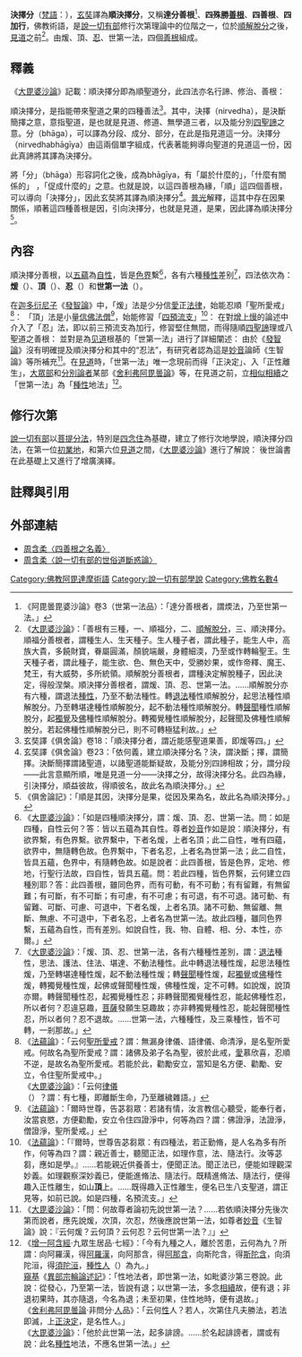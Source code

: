 {{需要专家关注|time=2018-01-10}}

'''決擇分'''（[[梵語|梵語]]：{{IAST|nirvedhabhāgīya}}），[[玄奘|玄奘]]譯為'''順決擇分'''，又稱'''達分善根'''<ref>《阿毘曇毘婆沙論》卷3（世第一法品）：「達分善根者，謂煗法，乃至世第一法。」</ref>、'''四殊勝[[善根|善根]]'''、'''四善根'''、'''四加行'''，佛教術語，是[[說一切有部|說一切有部]]修行次第理論中的位階之一，位於[[順解脫分|順解脫分]]之後，[[見道|見道]]之前<ref>
《[[大毘婆沙論|大毘婆沙論]]》：「善根有三種，一、順福分，二、[[順解脫分|順解脫分]]，三、順決擇分。<br />
順福分善根者，謂種生人、生天種子。生人種子者，謂此種子，能生人中，高族大貴，多饒財寶，眷屬圓滿，顏貌端嚴，身體細渜，乃至或作轉輪聖王。生天種子者，謂此種子，能生欲、色、無色天中，受勝妙果，或作帝釋、魔王、梵王，有大威勢，多所統領。順解脫分善根者，謂種決定解脫種子，因此決定，得般涅槃。順決擇分善根者，謂煖、頂、忍、世第一法。……順解脫分亦有六種，謂退法[[種性|種性]]，乃至不動法種性。轉[[退法|退法]]種性順解脫分，起思法種性順解脫分。乃至轉堪達種性順解脫分，起不動法種性順解脫分。轉[[聲聞|聲聞]]種性順解脫分，起[[獨覺|獨覺]]及[[佛|佛]]種性順解脫分。轉獨覺種性順解脫分，起聲聞及佛種性順解脫分。若起佛種性順解脫分已，則不可轉極猛利故。」
</ref>。由煖、頂、[[忍_(佛教)|忍]]、世第一法，四個[[善根|善根]]組成。

==釋義==
《[[大毘婆沙論|大毘婆沙論]]》記載：順決擇分即為順聖道分，此四法亦名行諦、修治、善根：{{cquote|問：此何故名'''順決擇分'''？答：決擇者，謂聖道，如是四種，是順彼分，順彼分中，此四最勝，是故名為順決擇分。即此四種，亦名行諦，亦名修治，亦名善根。<br />行諦者，謂：以無常等[[十六行相|十六行相]]，遊歷四諦故。<br />修治者，謂：為求聖道，修治身器，除去穢惡，引起聖道故；猶如農夫，為求子實，修治田地，除去穢草，此亦如是。<br />善根者，謂：聖道涅槃，是真實善，此四與彼，為初基本，為安足處故，名為根。<ref>
《[[阿毘曇毘婆沙論|阿毘曇毘婆沙論]]》：「此四種善根，所謂暖法、頂法、忍法、世第一法，名為達分，亦名觀諦，亦名修治，亦名善根。<br />言達分者，無漏聖道，是達，此善根，隨順彼法，羽翼彼法，是彼法性分，故言達分。<br />觀諦者，以無常等行，觀諦察諦，故名觀諦。<br />修治者，為求聖道及果，修治此身，除去穢惡，欲為法器，猶如農夫，為求子實，修治田地，除去惡草，彼亦如是，故名修治。<br />言善根者，聖道言善，涅槃言果，此諸法等，是彼初基，始立之本，故名善根。」</ref>}}

順決擇分，是指能帶來聖道之果的四種善法<ref>
玄奘譯《俱舍論》卷18：「順決擇分者，謂近能感聖道果善，即煖等四。」
</ref>。其中，決擇（nirvedha），是決斷簡擇之意，意指聖道，是也就是見道、修道、無學道三者，以及能分別[[四聖諦|四聖諦]]之意。分（bhāga），可以譯為分段、成分、部分，在此是指見道這一分。決擇分（nirvedhabhāgīya）由這兩個單字組成，代表著能夠導向聖道的見道這一份，因此真諦將其譯為決擇分。

將「分」（bhāga）形容詞化之後，成為bhāgīya，有「屬於什麼的」，「什麼有關係的」 ，「促成什麼的」之意。也就是說，以這四善根為緣，「順」這四個善根，可以導向「決擇分」，因此玄奘將其譯為順決擇分<ref>
玄奘譯《俱舍論》卷23：「依何義，建立順決擇分名？決，謂決斷；擇，謂簡擇。決斷簡擇謂諸聖道，以諸聖道能斷疑故，及能分別四諦相故；分，謂分段——此言意顯所順，唯是見道一分——決擇之分，故得決擇分名。此四為緣，引決擇分，順益彼故，得順彼名，故此名為順決擇分。」
</ref>。[[普光|普光]]解釋，這其中存在因果關係，順著這四種善根是因，引向決擇分，也就是見道，是果，因此譯為順決擇分<ref>《俱舍論記》：「順是其因，決擇分是果，從因及果為名，故此名為順決擇分。」</ref>。

==內容==
順決擇分善根，以[[五蘊|五蘊]]為[[自性_(佛教)|自性]]，皆是[[三界|色界]]繫<ref>
《[[大毘婆沙論|大毘婆沙論]]》：「如是四種順決擇分，謂：煖、頂、忍、世第一法。問：如是四種，自性云何？答：皆以五蘊為其自性。尊者[[妙音|妙音]]作如是說：順決擇分，有欲界繫，有色界繫。欲界繫中，下者名煖，上者名頂；此二自性，唯有四蘊，欲界中，無隨轉色故。色界繫中，下者名忍，上者名為世第一法；此二自性，皆具五蘊，色界中，有隨轉色故。如是說者：此四善根，皆是色界，定地、修地，行聖行法故，四自性，皆具五蘊。問：若此四種，皆色界繫，云何建立四種別耶？答：此四善根，雖同色界，而有可動，有不可動；有有留難，有無留難；有可斷，有不可斷；有可慮，有不可慮；有可退，有不可退。諸可動、有留難、可斷、可慮、可退中，下者名煖，上者名頂。諸不可動、無留離、無斷、無慮、不可退中，下者名忍，上者名為世第一法。故此四種，雖同色界繫，五蘊為自性，而有差別。如說自性，我、物、自體、相、分、本性，亦爾。」
</ref>，各有六種[[種性|種性]]差别<ref>
《[[大毘婆沙論|大毘婆沙論]]》：「煖、頂、忍、世第一法，各有六種種性差別，謂：[[退法|退法]]種性，思法、護法、住法、堪達、不動法種性。此中轉退法種性煖，起思法種性煖，乃至轉堪達種性煖，起不動法種性煖；轉[[聲聞|聲聞]]種性煖，起[[獨覺|獨覺]]或[[佛|佛]]種性煖，轉獨覺種性煖，起佛或聲聞種性煖，佛種性煖，定不可轉。如說煖，說頂亦爾。轉聲聞種性忍，起獨覺種性忍；非轉聲聞獨覺種性忍，能起佛種性忍，所以者何？忍違惡趣，[[菩薩|菩薩]]發願生惡趣故；亦非轉獨覺種性忍，能起聲聞種性忍，所以者何？忍不退故。……世第一法，六種種性，及三乘種性，皆不可轉，一剎那故。」
</ref>，四法依次為：'''煖'''（{{IAST|ūṣmagata}}）、'''頂'''（{{IAST|mūrdhan}}）、'''忍'''（{{IAST|kṣānti}}）和'''世第一法'''（{{IAST|laukikāgradharma}}）。

在[[迦多衍尼子|迦多衍尼子]]《[[阿毘達磨發智論|發智論]]》中，「煖」法是少分信[[愛_(佛教)|愛]]正[[法_(佛教)|法]][[毘奈耶|律]]，始能忍順「聖所愛戒」<ref>
《[[法蘊論|法蘊論]]》：「云何[[聖所愛戒|聖所愛戒]]？謂：無漏身律儀、語律儀、命清淨，是名聖所愛戒。何故名為聖所愛戒？謂：諸佛及弟子名為聖，彼於此戒，[[愛_(佛教)|愛]]慕欣喜，忍順不逆，是故名為聖所愛戒。若能於此，勸勵安立，當知是名方便、勸勵、安立，令住聖所愛戒中。」<br />
《[[大毘婆沙論|大毘婆沙論]]》：「云何[[律儀|律儀]]（{{IAST|sajvara}}）？謂：有七種，即離斷生命，乃至離穢雜語。」
</ref>：{{Cquote|
云何'''煖'''？答：若於正[[法_(佛教)|法]]、[[毘奈耶|毘奈耶]]中，有'''少信[[愛_(佛教)|愛]]'''<ref>
《[[大毘婆沙論|大毘婆沙論]]》：「云何煖？答：若於正法、毘奈耶中，有少信愛，即信名愛故，名信愛。於正法中，有信愛者，說緣道諦信；於毘奈耶中，有信愛者，說緣滅諦信。問：此煖善根，具以十六行相，緣四聖諦，何故此中，但說緣滅、道諦，非苦、集耶？答：依勝說故，謂：四諦中，滅、道是勝，出生死故。……問：諸於正法、毘奈耶中，有少信愛者，彼皆得煖耶？答：不爾。所以者何？煖是色界定地、修地，十六行相所攝善根。此中說有如是信愛，非餘信愛，故言不爾。……問：此煖善根，殊勝微妙，住寂靜地，世尊何故名少分耶？答：此於所餘順決擇分，最微小故，得少分名。」
</ref>，如世尊為馬師、井宿二苾芻說<ref>
《[[阿毘曇毘婆沙論|阿毘曇毘婆沙論]]》：「彼作經者，引經為證，如說：『佛告馬師、滿宿比丘，我有四句法，當為汝說，為欲知不？當恣汝意。彼二人言：我等今者，便為非器，何用知為。……世尊告言：遠離我法，愚癡人，於我正法、毘尼中，乃至無有少許暖法。』」<br />
《[[大毘婆沙論|大毘婆沙論]]》：「此經文句，雖已隱沒，而作論者，以願智力，引之為證，即彼經中：『世尊先告馬師、井宿二苾芻言：吾當為汝說四句法，汝欲知不？當恣汝意。二苾芻言：我今何用，知尊法為。……由此，世尊復作是說：此二愚人，離我正法及毘奈耶，譬如大地去虛空遠，此二愚人，於我正法、毘奈耶中，無少分煖。』」
</ref>：「此二愚人，離我正法及毘奈耶，譬如大地去虛空遠，此二愚人，於我正法、毘奈耶中，無少分煖。」<ref>
《[[阿毘曇八犍度論|阿毘曇八犍度論]]》：「云何暖法？答曰：於正法中，起慈歡喜，如世尊說：『馬師比丘、滿宿比丘，此二癡人，於我法中，無有毫釐暖法。』」<br />
《[[大毘婆沙論|大毘婆沙論]]》：「問：何故名煖？答：智於境轉，故有勝智煖生，能燒諸煩惱薪，故名為煖，猶如鑽火，上下相依有火，煖生能燒薪等。……尊者[[妙音|妙音]]作如是說：依求解脫，有善根生，是聖道日前行、前相，故名為煖；如日將出，明相先現。復次、依求解脫，有善根生，是聖道火前行、前相，故名為煖；如火將然，烟為前相。」
</ref>}}
「頂」法是小量[[信_(佛教)|信]][[三寶_(佛教)|佛法僧]]<ref>
《[[法蘊論|法蘊論]]》：「爾時世尊，告苾芻眾：若諸有情，汝言教信心聽受，能奉行者，汝當哀愍，方便勸勵，安立令住四證淨中，何等為四？謂：佛證淨，法證淨，僧證淨，聖所愛戒。」
</ref>，始能修習「[[四預流支|四預流支]]」<ref>
《[[法蘊論|法蘊論]]》：「『爾時，世尊告苾芻眾：有四種法，若正勤脩，是人名為多有所作，何等為四？謂：親近善士，聽聞正法，如理作意，法、隨法行。汝等苾芻，應如是學。』……若能親近供養善士，便聞正法。聞正法已，便能如理觀深妙義。如理觀察深妙義已，便能進脩法、隨法行。既精進脩法、隨法行，便得趣入正性離生，如山'''頂'''上。……既得趣入正性離生，便名已生八支聖道，謂正見等，如前已說。如是四種，名預流支。」
</ref>：{{Cquote|
云何'''頂'''？答：於[[三寶_(佛教)|佛法僧]]<ref>
《[[大毘婆沙論|大毘婆沙論]]》：「問：此頂善根，十六行相，觀四聖諦，何故世尊為摩納婆說信三寶？答：彼於三寶，愚惑不信，然三寶希有，難可值遇，欲令信解，故為說之。有說：彼摩納婆，為苦所逼，欲求出要，來詣佛所，說是頌言：『為苦所逼諸眾生，不知出要來詣佛，唯願為說除眾患，如熱所逼入涼池。』出苦之要，無過三寶，故佛為說於三寶信。……」
</ref>，生'''小量[[信_(佛教)|信]]'''<ref>
《[[大毘婆沙論|大毘婆沙論]]》：「問：何故此信名小量耶？尊者[[妙音|妙音]]作如是說：欲界名小，以下劣故，此在欲界故，名小量。……應作是說：此頂但應名小量信，在可退位，樂觀寶故。此中於佛、僧，生小量信者，說緣道諦信；於法，生小量信者，說緣滅諦信。問：此頂善根，具以十六行相，緣四聖諦，何故此中，但說緣滅、道諦，非苦、集耶？答：依勝說故，謂：四諦中，滅、道是勝，出生死故。……」
</ref>，如世尊為《波羅衍拏》摩納婆說：「若於佛法僧，生起微小信，儒童應知彼，名已得頂法。」<ref>
《[[阿毘曇八犍度論|阿毘曇八犍度論]]》：「云何頂法？云何頂法退？答曰：譬如漏一刻頃，歡喜向佛法僧，如世尊言與十六婆羅門說，諸摩那，如漏一刻頃，歡喜向佛法僧，是謂頂法。……」<br />
《[[大毘婆沙論|大毘婆沙論]]》：「云何頂？答：於佛、法、僧，生小量信。問：何故名頂？答：如山頂故，謂：如山頂，人不久住，若無諸難便過此山，更至餘山，若有諸難，即還退下；如是行者，至頂位中，必不久住；若無諸難，便進至忍，若有諸難，還退住煖。……尊者[[妙音|妙音]]作如是說：順決擇分總有二種，一、欲界繫，二、色界繫。欲界繫中，下者名煖，上者名頂。色界繫中，下者名忍，上者名世第一法。此於欲界順決擇分中勝故，名頂。彼不應作是說，此四皆是定地、修地，行聖、行相，色界法故。應作是說：順決擇分總有二種，一、可退，二、不可退。可退中，下者名煖，上者名頂。不可退中，下者名忍，上者名世第一法。此於可退順決擇分中勝故，名頂。」
</ref><br />云何頂墮？答：如有一類，親近善士，聽聞正法，如理作意<ref>
《[[法蘊論|法蘊論]]》：「云何名為『如理作意』？謂：從善士聞正法已，內自慶慰，歡喜踊躍。……彼由如是內自慶慰，歡喜踊躍，引攝其心，隨攝等攝，作意發意，審正觀察，深妙句義，如是名為『如理作意』。」
</ref>，信「佛菩提，法是善說，僧修妙行；色無常，受、想、行、識無常；善施設苦諦，善施設集、滅、道諦」<ref>
《[[法蘊論|法蘊論]]》：「云何名為『法、隨法行』？謂：彼旋環如理作意，審正觀察，深妙義已，便生出離遠離所生，[[五根|五勝善法]]，謂：信、精進、及念、定、慧。彼於自內所生，出離遠離所生，五勝善法，脩習堅住無間，脩習增上加行，如是名為『法、隨法行』。精進修行『法、隨法行』，便得趣入[[正性離生|正性離生]]。」<br />
「法、隨法行者，謂：[[涅槃|涅槃]]名法，[[八支聖道|八支聖道]]名隨法，佛弟子眾，於此中行，名法、隨法行。又、[[別解脫|別解脫]]名法，[[別解脫律儀|別解脫律儀]]名隨法，佛弟子眾，於此中行，名法、隨法行。又、身[[律儀|律儀]]、語律儀、命清淨名法，受持此法名隨法，佛弟子眾，於此中行，名法、隨法行。」<br />
《[[大毘婆沙論|大毘婆沙論]]》：「此中信佛菩提，乃至信善施設道諦，皆共顯示『法、隨法行』。此及前三，即是顯示『[[四預流支|四預流支]]』。」
</ref>；彼於異時，不親近善士，不聽聞正法，不如理作意，於已得世俗信，退沒破壞，移轉亡失，故名頂墮；如佛即為《波羅衍拏》摩納婆說：「若人於如是，三法而退失，我說彼等類，應知名頂墮。」}}
在對[[增上慢|增上慢]]的論述中介入了「忍」法，即以前三預流支為加行，修習堅住無間，而得隨順[[四聖諦|四聖諦]]理或八聖道之善根：{{Cquote|
如有一類，親近善士，聽聞正法，如理作意，由此因緣，得'''諦順忍'''<ref>
《[[大毘婆沙論|大毘婆沙論]]》：「此中如有一類者，謂修順決擇分者。<br />親近善士者，謂親近善友，善友謂佛及佛弟子，令修善法得利樂故。<br />聽聞正法者，毀此流轉，讚歎還滅，引勝行教，名為正法，彼能屬耳，無倒聽聞。<br />如理作意者，謂厭惡流轉，欣樂還滅，正思所聞，趣修勝行。<br />由此因緣者，謂由前三為加行故。<br />得諦順忍者，謂順決擇分善根中忍，此忍隨順四聖諦理，或順聖道故，名諦順。」
</ref>。苦[[現觀邊|現觀邊]]<ref>
《[[大毘婆沙論|大毘婆沙論]]》：「現觀者，謂[[見道|見道]]；此忍近彼故，名為邊。」
</ref>者，於苦，[[忍_(佛教)|忍]]、[[樂_(佛教)|樂]]、顯了<ref>
《[[大毘婆沙論|大毘婆沙論]]》：「忍、樂、顯了，是忍異名，皆為顯示、觀察、法忍。」<br />
《[[阿毘曇毘婆沙論|阿毘曇毘婆沙論]]》：「猶如有一，親近善知識，……從其聞法，……內正思惟，……如法修行，……得於順忍，……依此四須陀洹枝故，於苦，有忍、有欲、有說。」
</ref>是苦。集現觀邊者，於集，忍、樂、顯了是集。……滅現觀邊者，於滅，忍、樂、顯了是滅。道現觀邊者，於道，忍、樂、顯了是道。……<ref>
《[[阿毘曇八犍度論|阿毘曇八犍度論]]》：「如一(非辟)，與善知識相得，從其聽法，內思惟，得順苦忍。彼苦是苦，忍欲意喜。……如一，與善知識相得，從其聞法，內思惟，得順盡忍，彼盡是盡，忍欲意喜。……」<br />
《[[大毘婆沙論|大毘婆沙論]]》：「問：尊者何故覆相說忍，而不彰顯廣說忍耶？答：……尊者此中，彰顯廣說世第一法，隱略說忍，於頂及煖，顯略而說。……何故此忍，獨名順諦，非煖、頂耶？答：亦應說順諦煖，順諦頂，而不說者，當知此是有餘之說，義皆有故。復次、言順諦者，謂：極隨順聖諦現觀；忍極隨順聖諦現觀，煖、頂不爾故，偏說忍。復次、忍隣近見道，煖、頂不爾故。復次、忍與見道相似，煖、頂不爾故，謂：見道位，唯法念住恒現在前，忍位亦爾；煖、頂不然，謂：彼初位，雖但起法念住，而增進位，亦得起餘三念住故。復次、忍位，必有不出意樂，趣入聖道，煖、頂不爾故。復次、修觀行者，於忍位中，樂別觀[[四聖諦|諦]]；於頂位中，樂別觀[[三寶_(佛教)|寶]]；於煖位中，樂別觀[[五蘊|蘊]]故。……」
</ref>}}
並對是為[[见道|见道]]根基的「世第一法」进行了詳細闡述：{{Cquote|
云何'''世第一法'''？答：若[[心_(佛教)|心]]、[[心所|心所]]法，為等無間，入正性離生，是謂世第一法<ref>
《[[阿毘曇八犍度論|阿毘曇八犍度論]]》：「云何世間第一法？答曰：諸心、心法，次第越次取證，此謂世間第一法。」<br />
《[[增一阿含經|增一阿含經]]·結禁品·九經》：「比丘！十想之中，一切世間不可樂想，最為第一，所以然者？其有修行不可樂想，持信奉法，此二人，必越次取證。」<br />
《[[阿毘曇毘婆沙論|阿毘曇毘婆沙論]]》：「云何世第一法？答曰：於諸心、心數法，次第得正決定，是名世第一法。」
</ref>。有作是說：若[[五根|五根]]，為等無間，入正性離生，是謂世第一法<ref>
《[[阿毘曇毘婆沙論|阿毘曇毘婆沙論]]》：「或有說者：於諸五根，次第得正決定，是名世第一法。問曰：誰作此說？答曰：舊阿毘曇人說。」<br />
《[[大毘婆沙論|大毘婆沙論]]》：「有作是說：『若[[五根|五根]]，為等無間，入正性離生，是謂世第一法。』問：誰作此說，答是舊阿毘達磨者說。問：彼何故作此說？答：為遮餘部，故作是說，不必唯說五根為性，謂[[分別論者|分別論者]]執：信等[[五根|五根]]唯是無漏，一切[[異生|異生]]悉不成就。……舊阿毘達磨者說：世第一法，以五根為自性。世第一法，在異生身故，知五根亦通有漏，異生定不成有為無漏故。……<br />
有說：此是[[犢子部|犢子部]]宗，彼部師執：世第一法，信等五根，以為自性。唯此五根，是自性善，餘雜此故，亦得善名。由此五根，建立一切賢聖差別，不由餘根。……今應問彼：若唯五根是自性善？所餘善法自性是何？若謂：彼是不善、無記，雜五根故，亦名善者；如是五根，與彼相雜，何故不名不善、無記？然信等五，與所餘法，同一所依，同一行相，同一所緣，一起一住，一滅一果，同一等流，同一異熟；而言：五根是自性善，餘相雜故，假立善名；但順妄情，不應正理，勿有此過故，應說言：世第一法，根、非根性。」
</ref>。於此義中<ref>
《[[大毘婆沙論|大毘婆沙論]]》：「尊者[[大德法救|法救]]作如是言：『諸心、心所，是思差別故，世第一法，以思為自性。』尊者[[覺天|覺天]]作如是說：『諸心、心所，體即是心故，世第一法，以心為自性。』彼二尊者作如是言：『信等思、心，前後各異，無一並用；信等五根，為等無間，入見道者，約容有義；故作是言：信等五根，能入見道；謂：或有用信思、信心，為等無間，入於見道，乃至或用慧思、慧心，為等無間，入於見道。』<br />
若爾，應用不相應法，為等無間，入於見道。彼作是言：許亦何失？如仁宗說：『心體前後，雖不相應，而有所緣，能為無間，入於見道。』我宗亦爾：『信等思、心，雖復自體無相應義，而有所緣，能為無間，入於見道。』<br />
斯有何失？有大過失，所以者何？若信思、心，為等無間，入見道者，既無精進及念、定、慧，應有懈怠、忘念、散亂、惡慧，能入見道，如是乃至，若慧思、心，為等無間，入見道者，既無有信、精進、念、定，應有不信、懈怠、忘念、散亂，能入見道，如是豈不成大過失？<br />為遮如是種種異執故，復說言：於此義中，若心、心所法，為等無間，入正性離生，是謂世第一法。於此義中者，謂：……尊者[[迦多衍尼子|迦多衍尼子]]，欲顯自宗，世第一法，以根、非根，相應、俱有，心、心所法，為其自性。」
</ref>，若心、心所法，為等無間，入正性離生，是謂世第一法。<br />何故名世第一法？答：如是心、心所法，於餘世間法，為最、為勝，為長、為尊，為上、為妙，故名世第一法。復次、如是心、心所法，為等無間，捨[[異生|異生]]性，得聖性，捨邪性，得正性，能入[[正性離生|正性離生]]<ref>
《[[阿毘曇毘婆沙論|阿毘曇毘婆沙論]]》：「得『正決定』者，[[見道|見道]]是也。問曰：一切聖道，是正決定，何故獨稱見道是也？答曰：或有說者：諸煩惱，令眾生，善根不熟，愛潤增長，染著不離；彼見諦道，能令眾生，善根成熟，乾竭愛水，離諸染著，不作覆障，不為所壞，不雜餘心，是故見道名正決定。或有說者：眾生根熟，入於聖道，是故見道名正決定。復有說者：拔煩惱根，入於聖道，是故見道名正決定。復有說者：捨五人種，入八人性，是故見道名正決定。或有說者：扶持長養，名正決定；猶如牛馬，因於水草，長養性命；一切聖人，因於見道，長養慧命，是故見道名正決定。或有說者：此法解縛，永更不繫，是故見道名正決定。或有說者：正必定義，是決定義，自有決定而非正，所謂邪定，是故必定名正決定。或有說者：相應如法義，是決定義；見道相應如法故，名正決定。」<br />
《[[大毘婆沙論|大毘婆沙論]]》：「能入『正性離生』者，謂：此心、心所法，能入[[見道|見道]]。問：一切聖道，皆是正性，亦是離生，何故此中獨說見道？答：一切煩惱，或諸貪愛，令諸善根，不得成熟，及令諸有，潤合起過，雖皆名生；而見所斷，於此所說生義增上，見道能為畢竟對治，是故見道獨說離生。諸不正見，要由見道，能畢竟斷，故名正性。世第一法，無間引起，故說能入正性離生。復次、一切煩惱，或諸貪愛，……皆名為生；見道起已，摧彼勢力，令不復為增上生過，由此見道獨名離生。……由此義故，尊者[[妙音|妙音]]作如是說：諸有情類，善根成熟，能入見道，是故見道名為離生。復次、見所斷惑，令諸有情墮諸惡趣，受諸劇苦，……是故此惑說名為生；見道能滅故，名離生。……復次、有身見等，剛強難伏，……說名生；見道能滅故，名離生。……復次、此中生名，顯異生性，能起暴惡諸惑業故；見道捨彼故，說離生。……復次、見修所斷，諸煩惱聚，展轉相助，引無窮生；見道起已，摧彼勢力，令不能招無窮生過，是故見道獨謂離生。……復次、異生身中，煩惱惡業，極不調順故，說為生；諸瑜伽師，於此淪沒；見道拔彼，置聖位中故，名離生。……復次、見所斷惑，猶如根栽，生無窮過；見道永拔故，名離生。<br />
有餘師說：此文應言，入『正性決定』，所以者何？謂：於此時，從不定聚出，入正定聚故。復次、行者爾時，捨邪定聚所依異生性，入正定聚所依見道，是故名為入正性決定。復次、行者爾時，捨五同分，入八同分；五同分者，謂：諸異生所有同分，依彼能造五無間故；八同分者，謂：諸聖者所有同分，依彼能得四向、果故。彼於爾時，捨邪定分，入正定分，是故名入正性決定。復次、所入見道，非邪定聚，故名正性；非不定聚，故名決定。……<br />尊者[[世友|世友]]作如是說：有誦名入『正性離生』，謂：諸聖道永滅顛倒故，名正性；離隔生故，復名離生，謂：無始來，見、修所斷，二分煩惱，展轉和合，作諸惡事，性剛強故，說名為生。見道起已，斷彼一分，令彼展轉永乖離故。世第一法，為此一分等無間緣故，名為入。有誦名入『正性決定』，謂：見道位，無漏相續，必無餘隔故，名決定。後位不然，餘如前說。」
</ref>，故名世第一法。
*世第一法，當言欲界繫？色界繫？無色界繫耶？答：應言色界繫。<ref>
《[[大毘婆沙論|大毘婆沙論]]》：「問：何故作此論？答：……復次、為止他宗差別執故。謂[[大眾部|大眾部]]執：世第一法，通欲、色界繫，所以者何？彼謂：若地有現觀邊諸世俗智，此地即有世第一法。若[[犢子部|犢子部]]執：世第一法，通色、無色界繫，所以者何？彼謂：若地有諸聖道，此地即有世第一法。若[[化地部|化地部]]執：世第一法，通三界繫，所以者何？彼謂：若地有盡智時、所修善根，此地即有世第一法。若[[法密部|法密部]]執：世第一法，通三界繫及不繫，所以者何？彼謂：如是世第一法，既名世故，通三界繫；名第一故，亦通不繫。即彼部中復有別執：世第一法，非三界繫，亦非不繫，所以者何？彼謂：如是世第一法，名第一故，非三界繫；以名世故，亦非不繫。為止如是他宗別執，顯示己宗，故作此論。」
</ref>何故此法，不應言欲界繫耶？答：非以欲界道，能斷[[五蓋|蓋]]、制[[纏_(佛教)|纏]]，令欲界纏，不復現起；乃以色界道，能斷蓋、制纏，令欲界纏，不復現起。……是故，世第一法，不應言欲界繫。何故此法，不應言無色界繫耶？答：入正性離生，先現觀欲界苦為苦，後合現觀色、無色界苦為苦，聖道起，先辯欲界事，後合辯色、無色界事。……是故，世第一法，不應言無色界繫。復次、入無色定，除去色想，非除色想能知欲界；若緣此法，起苦法智忍，即緣此法，起世第一法。<ref>
《[[大毘婆沙論|大毘婆沙論]]》：「此中前門顯：苦法智忍，但緣欲界。後門顯：世第一法，與苦法智忍，同一所緣故，彼定非無色界繫，以無色定，有除色想，必不緣下有漏色故。除色想定，在四無色，及彼上三近分地攝。」
</ref>
*世第一法，當言有尋有伺？無尋唯伺？無尋無伺耶？答：應言或有尋有伺，或無尋唯伺，或無尋無伺。<ref>
《[[大毘婆沙論|大毘婆沙論]]》：「問：何故顯示世第一法在三地耶？答：為止餘部執：此善根，唯在一地。謂或有執：世第一法，唯有尋有伺，有相，有警覺，非等引，屬異生，緣諸行。唯有尋有伺者，思搆轉故；有相者，緣名起故；有警覺者，有功用故；非等引者，相續轉故；屬異生者，異生得故；緣諸行者，緣有為故。為止彼執，顯：此善根，通在三地。……<br />
若依[[未至定|未至定]]，入正性離生，彼修一地見道，一地世第一法，二地現觀邊世俗智。若依初靜慮，入正性離生，彼修二地見道，一地世第一法，三地現觀邊世俗智。若依靜慮中間，入正性離生，彼修三地見道，一地世第一法，四地現觀邊世俗智。若依第二靜慮，入正性離生，彼修四地見道，一地世第一法，五地現觀邊世俗智。若依第三靜慮，入正性離生，彼修五地見道，一地世第一法，六地現觀邊世俗智。若依第四靜慮，入正性離生，彼修六地見道，一地世第一法，七地現觀邊世俗智。……<br />
問：何故見道，修自、他地，世第一法，唯修自地耶？答：……復次、見道由三緣故修：一、因長養故，二、同辦事故，三、同對治故。因長養者，謂：六地見道，展轉為因。同辦事者，謂：上地見道，所應作事，下地見道，亦能辦之。同對治者，謂：上地見道，所對治惑，下地見道，亦能對治。修道亦以如上所說三緣故，修自地、他地。……世第一法，非因長養，諸地不能互為因故。亦非同辦事，於煩惱斷，不能證故。亦非同對治，以不能永斷諸煩惱故。……復次、世第一法，依異生身，異生身法不修他地。見道，唯依聖者身，聖者身法，修自他、地故。<br />
問：世第一法，與現觀邊諸世俗智，同是有漏，何故彼智，自、他地修，世第一法，唯修自地？答：現觀邊世俗智，是見道眷屬，依見道修，如見道修自、他地，彼智亦爾；世第一法，不如是故。復次、現觀邊世俗智，依聖者身，聖者能修自地、他地；世第一法，不如是故。復次、現觀邊世俗智，依隨信隨法行身，彼能具修自地、他地；世第一法，不如是故。復次、現觀邊世俗智，有冤敵，無勢力；有冤敵故，自他、地修；無勢力故，依他力修；世第一法，無冤敵，有勢力；無冤敵故，唯修自地；有勢力故，依自力修。復次、現觀邊世俗智，不用功得，隨見道力，自他地修。世第一法，用功而得，是故唯能修於自地。……<br />
問：何故六地，所起見道，上能修下，下不修上？答：上地法勝，現在前時，則能修下；下地法劣，現在前時，不能修上。……復次、下能辦上事故，上須修下；上不能辦下事故，下不修上。……<br />如是見道，為欲對治見所斷惑，安布六地：一、[[未至定|未至定]]，乃至第六、第四靜慮。若依未至定，入正性離生，未來唯修一地見道，即能永斷見所斷惑，其餘五地，無事而住。若依初靜慮，入正性離生，未來便修二地見道，相助永斷見所斷惑，其餘四地，無事而住。若依靜慮中間，入正性離生，未來便修三地見道，相助永斷見所斷惑，其餘三地，無事而住。若依第二靜慮，入正性離生，未來便修四地見道，相助永斷見所斷惑，其餘二地，無事而住。若依第三靜慮，入正性離生，未來便修五地見道，相助永斷見所斷惑，第四靜慮無事而住。若依第四靜慮，入正性離生，未來便修六地見道，相助永斷見所斷惑。故依上地，能修於下，依彼下地，不能修上。」
</ref>……
*世第一法，當言樂根相應？喜根相應？捨根相應耶？答：應言或樂根相應，或喜根相應，或捨根相應。<ref>
《[[大毘婆沙論|大毘婆沙論]]》：「先已說，彼非欲界繫，即知不與憂、苦相應，是故唯依三根作論。……云何樂根相應？答：若依第三靜慮，入正性離生，彼所得世第一法。然第三靜慮，世第一法，或樂根相應，或不相應。樂根相應者，謂：
除樂根，餘心心所法。不相應者，謂：即樂根，及隨心轉色，心不相應行。今且說餘心心所法故，說彼與樂根相應。云何喜根相應？答：若依初、二靜慮，入正性離生，彼所得世第一法。……云何捨根相應？答：若依未至、第四靜慮，入正性離生，彼所得世第一法。……」
</ref>……
*世第一法，當言一心？多心耶？答：應言一心。<ref>
《[[大毘婆沙論|大毘婆沙論]]》：「問：故作此論？答：雖已說彼相應差別，而未顯示現前多少，今欲顯示：唯一剎那，故作斯論。復次、為欲遮遣他宗義故，如[[分別論者|分別論者]]執：世第一法，相續現前；彼說相續總有三種：一、時相續，二、生相續，三、相似相續；世第一法，雖無前二，而有後一。今欲遮遣彼所執義，顯：世第一法，唯一念現前。……由此因緣，故作斯論。」
</ref>何故此法，非多心耶？答：從此心、心所法，無間不起餘世間心，唯起出世心。……
*世第一法，當言退？不退耶？答：應言不退。<ref>
《[[大毘婆沙論|大毘婆沙論]]》：「問：何故作此論？答：……復次、為止他宗顯正義故，謂或有執：世第一法，亦有退者。為止彼意，顯示：此法決定不退，故作斯論。」
</ref>何故此法，定不退耶？答：世第一法，隨順諦，趣向諦，臨入諦，此彼中間，無容得起不相似心，令不得入聖諦現觀。……復次、世第一法，與[[十六心|苦法智忍]]<ref>
《[[發智論|發智論]]》：「又世尊說：『大目乾連！底沙梵天，不說第六無相住者耶？』云何名第六無相住者耶？答：[[隨信行|隨信行]]、[[隨法行|隨法行]]，名為第六無相住者，所以者何，此二[[無相|無相]]，不可安立，不可施設，在此在彼。若苦法智忍，若苦法智，廣說乃至，若道類智忍，以此無相，不可安立，不可施設，在此在彼，故名第六無相住者。」<br />
《[[大毘婆沙論|大毘婆沙論]]》：「問：云何得知隨信、法行，名為第六[[無相|無相]]住者？答：一切聖者，總有七種，底沙梵天，已說五種，未說隨信、隨法行者故，知此二合為第六無相住者。」
</ref>，作[[等無間緣|等無間緣]]，無有一法，速疾迴轉過於心者，可於爾時能作障礙，令不得入聖諦[[現觀|現觀]]<ref>
《[[阿毘曇八犍度論|阿毘曇八犍度論]]》：「復次、世間第一法，[[十六心|苦法忍]]中間，彼無有一法疾於心者，當於爾時，無能制者，不得思惟。」
</ref>，是故此法，決定不退。}}
由於《[[發智論|發智論]]》沒有明確提及順決擇分和其中的“忍法”，有研究者認為這是[[妙音|妙音]]論師《生智論》等所補充<ref>
《[[大毘婆沙論|大毘婆沙論]]》：「問：何故尊者論初先說世第一法？……若依順決擇分先後次第而說者，應先說煖，次頂，次忍，然後應說世第一法，如尊者[[妙音|妙音]]《生智論》說：『云何煖？云何頂？云何忍？云何世第一法？』」
</ref>。在[[見道|見道]]時，「世第一法」唯一念現前而得「正決定」、入「正性離生」，[[大眾部|大眾部]]和[[分別論者|分別論者]]某部《[[舍利弗阿毘曇論|舍利弗阿毘曇論]]》等，在見道之前，立[[相續|相似相續]]之「世第一法」為「[[種性|種性]]地法」<ref>
《[[增一阿含經|增一阿含經]]·九眾生居品·七經》：「今有九種之人，離於苦患，云何為九？所謂：向阿羅漢，得[[阿羅漢|阿羅漢]]，向阿那含，得[[阿那含|阿那含]]，向斯陀含，得[[斯陀含|斯陀含]]，向須陀洹，得[[須陀洹|須陀洹]]，[[種性|種性]][[補特伽羅_(佛教)|人]]（{{IAST|gotrabhū}}）為九。」<br />
[[窺基|窺基]]《[[異部宗輪論述記|異部宗輪論述記]]》：「性地法者，即世第一法，如毗婆沙第三卷說。此說：從發心，乃至第一法，皆說有退；以世第一法，多念[[相續|相續]]故，便有退；非退初果時，其亦隨退，今名為退；未至初果，住性地時，便有退故。」<br />
《[[舍利弗阿毘曇論|舍利弗阿毘曇論]]·非問分·[[補特伽羅|人]]品》：「云何[[種姓|性]]人？若人，次第住凡夫勝法，若法即滅，上[[正性離生|正決定]]，是名性人。」<br />
《[[大毘婆沙論|大毘婆沙論]]》：「他於此世第一法，起多誹謗。……於名起誹謗者，謂或有說：此名[[種性|種性]]地法，不應名世第一法。」
</ref>。

==修行次第==
[[說一切有部|說一切有部]]以[[菩提分法|菩提分法]]，特別是[[四念住|四念住]]為基礎，建立了修行次地學說，順決擇分四法，在第一位[[初業地|初業地]]，和第六位[[見道|見道]]之間，《[[大毘婆沙論|大毘婆沙論]]》進行了解說：{{Cquote|問：何故名念住乃至道支耶？答：由念勢力，折除自體故，名念住；自體即是有漏五蘊，要由念住折除彼故。於正持策身語意中，此最為勝故，名正勝；或名正斷，於正修習斷修法時，能斷懈怠故，名正斷。能為神妙功德所依故，名神足。勢用增上故，名為根。難可摧制故，名為力。助如實覺故，名覺支。助正求趣故，名道支。<ref>
《[[阿毘曇毘婆沙論|阿毘曇毘婆沙論]]》：「已總說助道法所以，今當各各別說所以，何故名念處耶？答曰：分別聚義，是念處義，聚名五取陰，若欲分別，應以念處。而燒然義，是正斷義。積聚義法義，是如意足義。增上勝義，是根義。不可壞義，是力義。覺知義，是覺支義。求覓義，是道支義。」
</ref>……已說[[菩提分法|菩提分法]]，所以次第今當說。問：何故先說四念住乃至後說八道支耶？答：……復次，<br />
#[[四念住|四念住]]，從初業地<ref>
《[[雜阿含經|雜阿含經]]·四二經》：「世尊告諸比丘：有七處善、三種觀義。盡於此法，得漏盡，得無漏心解脫、慧解脫，現法自知，身作證，具足住：『我生已盡，梵行已立，所作已作，自知不受後有。』云何比丘七處善？比丘！如實知色，色集、色滅、色滅道跡，色味、色患、色離，如實知；如是受、想、行、識，識集、識滅、識滅道跡，識味、識患、識離，如實知。……云何三種觀義？比丘！若於空閑、樹下、露地，觀察陰、界、入，正方便，思惟其義，是名比丘三種觀義。」<br />
《[[大毘婆沙論|大毘婆沙論]]》：「若順次第，說諸功德者，應先說[[不淨觀|不淨觀]]，或[[持息念|持息念]]等，次說[[念住|念住]]，次說三義觀，次說七處善，次說煖，次說頂，次說忍，然後應說世第一法。」<br />
《[[大毘婆沙論|大毘婆沙論]]》：「問：修煖加行，其相云何？答：以要言之，三慧為相，謂：聞所成慧，思所成慧，修所成慧。問：云何修習聞所成慧？答：
*修觀行者，或遇明師，為其略說諸法要者，……或自讀誦：素怛纜藏，毘奈耶藏，阿毘達磨藏，令善熟已，作如是念：……三藏所說要者：唯有十八界，十二處，五蘊。
*作是念已，先觀察十八界，彼觀察時，立為三分，謂：名故，自相故，共相故。名者，謂：此名眼界，乃至此名意識界。自相者，謂：此是眼界自相，乃至此是意識界自相。共相者，謂：十六行相，所觀十八界，十六種共相。彼緣此界，修智、修止。
*於[[十八界|十八界]]，修智、止已，復生厭倦，作如是念：此十八界，即十二處，故應略之入十二處。……
*於[[十二處|十二處]]，修智、止已，復生厭倦，作如是念：此十二處，除無為即五蘊故，應略之入於五蘊。……
*於[[五蘊|五蘊]]，修智、止已，復生厭倦，作如是念：此五蘊，并無為，即四念住故，應略之入四念住。……
*於[[四念住|四念住]]，修智、止已，復生厭倦，作如是念：此四念住，除虛空非擇滅，即四聖諦故，應略之入四聖諦。……
*於[[四聖諦|四聖諦]]，修智、止時，如見道中，漸次觀諦，謂：先別觀欲界苦，後合觀色、無色界苦；先別觀欲界集，後合觀色、無色界集；先別觀欲界滅，後合觀色、無色界滅；先別觀欲界道，後合觀色、無色界道。如是觀察四聖諦時，猶如隔絹，觀諸色像。
齊此修習聞所成慧，方得圓滿。依此發生，思所成慧。修圓滿已，次復發生，修所成慧，即名為煖。」<br />
《[[順正理論|順正理論]]》：「求見聖諦，初業地中，所習行儀，極為繁廣，欲遍解者，當於眾聖所集，觀行諸論中求。」
</ref>，乃至盡、無生智，勢用常勝，是故先說。<ref>
[[世親|世親]]《[[阿毘達磨俱舍論|阿毘達磨俱舍論]]》：「初業位中，能審照了，身等四境，慧用勝故，說念住增。」
</ref>
#[[四正勝|四正勝]]，從'''煖'''<ref>
《[[大毘婆沙論|大毘婆沙論]]》：「初煖，緣三諦，法念住現在修，未來修四念住；一行相現在修，未來修四行相；俱同類修，非不同類。緣滅諦，法念住現在修，未來亦唯修法念住；一行相現在修，未來修四行相；亦同類修，非不同類。所以者何？非初觀蘊滅，能修緣蘊道故。增長煖，緣三諦，四念住隨一現在修，未來修四念住；此同類修，亦不同類；一行相現在修，未來修十六行相。緣滅諦，法念住現在修，未來修四念住；一行相現在修，未來修十六行相。」
</ref>，乃至盡、無生智，勢用常勝，是故次說。<ref>
[[世親|世親]]《[[阿毘達磨俱舍論|阿毘達磨俱舍論]]》：「煖法位中，能證異品，殊勝功德；用勤勝故，說正斷增。」</ref>
#[[四神足|四神足]]，從'''頂'''<ref>
《[[大毘婆沙論|大毘婆沙論]]》：「初頂，緣四諦，法念住現在修，未來修四念住；一行相現在修，未來修十六行相。增長頂，緣三諦，四念住隨一現在修，未來修四念住；一行相現在修，未來修十六行相。緣滅諦，法念住現在修，未來修四念住；一行相現在修，未來修十六行相。」
</ref>，乃至盡、無生智，勢用常勝，是故次說。<ref>
[[世親|世親]]《[[阿毘達磨俱舍論|阿毘達磨俱舍論]]》：「頂法位中，能持勝善趣，無退德；定用勝故，說神足增。」</ref>
#[[五根|五根]]<ref>
《[[雜阿含經|雜阿含經]]·六五二經》：「若比丘，於此[[五根|五根]]，若利、若滿足，得[[阿羅漢|阿羅漢]]。若軟、若劣，得[[阿那含|阿那含]]。若軟、若劣，得[[斯陀含|斯陀含]]。若軟、若劣，得[[須陀洹|須陀洹]]。滿足者，成滿足事；不滿足者，成不滿足事；於此五根，不空無果。若於此五根一切無者，我說彼為[[外道|外道]][[異生|凡夫]]之數。」<br />
《[[雜阿含經|雜阿含經]]·六五三經》：「若比丘，於彼[[五根|五根]]，增上明利，滿足者，得[[阿羅漢|阿羅漢]][[俱分解脫|俱分解脫]]。若軟、若劣者，得[[身證|身證]]。於彼若軟、若劣，得[[見到|見到]]。於彼若軟、若劣，得[[信解脫|信解脫]]。於彼若軟、若劣，得[[一種|一種]]。於彼若軟、若劣，得[[斯陀含|斯陀含]]。於彼若軟、若劣，得[[家家_(佛教)|家家]]。於彼若軟、若劣，得[[七有|七有]]。於彼若軟、若劣，得[[法行|法行]]。於彼若軟、若劣，得[[隨信行|信行]]。……如是，滿足者，作滿足事；減少者，作減少事；彼諸根，則不空無果。若無此諸根者，我說彼為作[[異生|凡夫]]數。」
</ref>，從'''忍'''<ref>
《[[大毘婆沙論|大毘婆沙論]]》：「初及增長忍，緣四諦，法念住現在修，未來修四念住；一行相現在修，未來修十六行相。」
</ref>，乃至盡、無生智，勢用常勝，是故次說。<ref>
[[世親|世親]]《[[阿毘達磨俱舍論|阿毘達磨俱舍論]]》：「忍法位中，必不退墮，善根堅固；得增上義故，說根增。」</ref>
#[[五力|五力]]，從'''世第一法'''<ref>
《[[大毘婆沙論|大毘婆沙論]]》：「世第一法，法念住現在修，未來修四念住；一行相現在修，未來修四行相；唯同類修；非不同類。」「依根本靜慮，起煖等者，現身必入正性離生，所以者何？彼由聖道，引煖等故。依未至定、靜慮中間，起煖等者，此則不定，所以者何？彼由煖等，引聖道故。」
</ref>，乃至盡、無生智，勢用常勝，是故次說。<ref>
[[世親|世親]]《[[阿毘達磨俱舍論|阿毘達磨俱舍論]]》：「第一位中，非惑世法所能屈伏；得無屈義故，說力增。」
</ref>
#[[八道支|八道支]]，[[見道|見道]]中勝。
#[[七覺支|七覺支]]，[[修道_(佛教)|修道]]中勝。
}}
後世論書在此基礎上又進行了增廣演繹。

==註釋與引用==
{{reflist|2}}
==外部連結==
*[http://www.yinshun.org.tw/90thesis/90-04.htm 周含柔〈四善根之名義〉] {{Wayback|url=http://www.yinshun.org.tw/90thesis/90-04.htm |date=20180505021426 }}
*[http://www.yinshun.org.tw/90thesis/90-04.htm 周含柔〈說一切有部的世俗道斷惑論〉] {{Wayback|url=http://www.yinshun.org.tw/90thesis/90-04.htm |date=20180505021426 }}
[[Category:佛教阿毘達摩術語|Category:佛教阿毘達摩術語]]
[[Category:說一切有部學說|Category:說一切有部學說]]
[[Category:佛教名數4|Category:佛教名數4]]